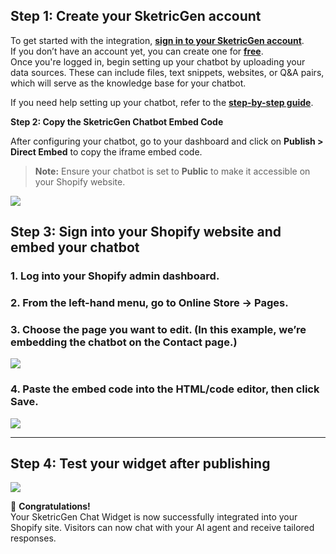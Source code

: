 
## **Step 1: Create your SketricGen account**

To get started with the integration, **[sign in to your SketricGen account](#)**.  
If you don’t have an account yet, you can create one for **[free](#)**.  
Once you're logged in, begin setting up your chatbot by uploading your data sources. These can include files, text snippets, websites, or Q&A pairs, which will serve as the knowledge base for your chatbot.

If you need help setting up your chatbot, refer to the **[step-by-step guide](#)**.


**Step 2: Copy the SketricGen Chatbot Embed Code**

After configuring your chatbot, go to your dashboard and click on **Publish > Direct Embed** to copy the iframe embed code.

> **Note:** Ensure your chatbot is set to **Public** to make it accessible on your Shopify website.

![](/images/shopify/screenshot1.png)


## **Step 3: Sign into your Shopify website and embed your chatbot**

### 1. Log into your **Shopify** admin dashboard.  
### 2. From the left-hand menu, go to **Online Store → Pages**.  
### 3. Choose the page you want to edit. (In this example, we’re embedding the chatbot on the Contact page.)

![](/images/shopify/screenshot2.png)

### 4. Paste the embed code into the **HTML/code editor**, then click **Save**.

![](/images/shopify/screenshot3.png)

---

## **Step 4: Test your widget after publishing**

![](/images/shopify/screenshot4.png)



🎉 **Congratulations!**  
Your SketricGen Chat Widget is now successfully integrated into your Shopify site. Visitors can now chat with your AI agent and receive tailored responses.
